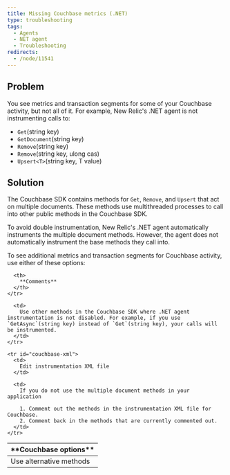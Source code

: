 ```yaml
---
title: Missing Couchbase metrics (.NET)
type: troubleshooting
tags:
  - Agents
  - NET agent
  - Troubleshooting
redirects:
  - /node/11541
---
```


## Problem

You see metrics and transaction segments for some of your Couchbase activity, but not all of it. For example, New Relic's .NET agent is not instrumenting calls to:

* `Get`(string key)
* `GetDocument`(string key)
* `Remove`(string key)
* `Remove`(string key, ulong cas)
* `Upsert<T>`(string key, T value)

## Solution

The Couchbase SDK contains methods for `Get`, `Remove`, and `Upsert` that act on multiple documents. These methods use multithreaded processes to call into other public methods in the Couchbase SDK.

To avoid double instrumentation, New Relic's .NET agent automatically instruments the multiple document methods. However, the agent does not automatically instrument the base methods they call into.

To see additional metrics and transaction segments for Couchbase activity, use either of these options:

<table>
  <thead>
    <tr>
      <th>
        **Couchbase options**
      </th>

      <th>
        **Comments**
      </th>
    </tr>
  </thead>

  <tbody>
    <tr id="couchbase-sdk">
      <td>
        Use alternative methods
      </td>

      <td>
        Use other methods in the Couchbase SDK where .NET agent instrumentation is not disabled. For example, if you use `GetAsync`(string key) instead of `Get`(string key), your calls will be instrumented.
      </td>
    </tr>

    <tr id="couchbase-xml">
      <td>
        Edit instrumentation XML file
      </td>

      <td>
        If you do not use the multiple document methods in your application

        1. Comment out the methods in the instrumentation XML file for Couchbase.
        2. Comment back in the methods that are currently commented out.
      </td>
    </tr>
  </tbody>
</table>

